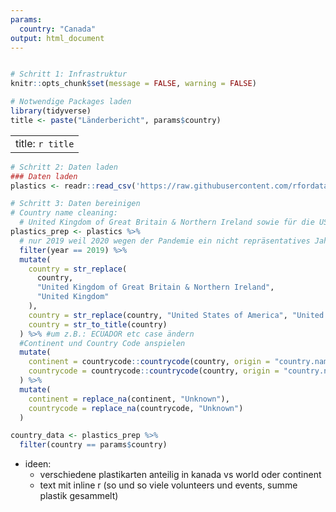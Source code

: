 ```yaml
---
params:
  country: "Canada"
output: html_document
---
```


```r

```


```r
# Schritt 1: Infrastruktur
knitr::opts_chunk$set(message = FALSE, warning = FALSE)

# Notwendige Packages laden
library(tidyverse)
title <- paste("Länderbericht", params$country)
```

---
title: `r title`
---

```r
# Schritt 2: Daten laden
### Daten laden
plastics <- readr::read_csv('https://raw.githubusercontent.com/rfordatascience/tidytuesday/master/data/2021/2021-01-26/plastics.csv')

# Schritt 3: Daten bereinigen
# Country name cleaning: 
  # United Kingdom of Great Britain & Northern Ireland sowie für die USA
plastics_prep <- plastics %>%
  # nur 2019 weil 2020 wegen der Pandemie ein nicht repräsentatives Jahr ist
  filter(year == 2019) %>%
  mutate(
    country = str_replace(
      country,
      "United Kingdom of Great Britain & Northern Ireland",
      "United Kingdom"
    ),
    country = str_replace(country, "United States of America", "United States"),
    country = str_to_title(country)
  ) %>% #um z.B.: ECUADOR etc case ändern
  #Continent und Country Code anspielen
  mutate(
    continent = countrycode::countrycode(country, origin = "country.name", destination = "continent"),
    countrycode = countrycode::countrycode(country, origin = "country.name", destination = "iso3c")
  ) %>%
  mutate(
    continent = replace_na(continent, "Unknown"),
    countrycode = replace_na(countrycode, "Unknown")
  )
```

```r
country_data <- plastics_prep %>% 
  filter(country == params$country)

```

- ideen: 
  - verschiedene plastikarten anteilig in kanada vs world oder continent
  - text mit inline r (so und so viele volunteers und events, summe plastik gesammelt)
  